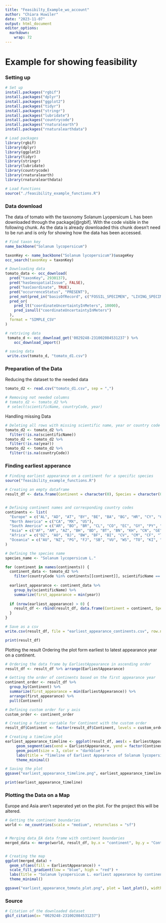 ```yaml
---
title: "Feasibilty_Example_wo_account"
author: "Chiara Huwiler"
date: "2023-11-07"
output: html_document
editor_options: 
  markdown: 
    wrap: 72
---
```


# Example for showing feasibility

### Setting up

```r
# Set up
install.packages("rgbif")
install.packages("dplyr")
install.packages("ggplot2")
install.packages("tidyr")
install.packages("stringr")
install.packages("lubridate")
install.packages("countrycode")
install.packages("rnaturalearth")
install.packages("rnaturalearthdata")

```

```r
# Load packages
library(rgbif)
library(dplyr)
library(ggplot2)
library(tidyr)
library(stringr)
library(lubridate)
library(countrycode)
library(rnaturalearth)
library(rnaturalearthdata)

# Load Functions
source("./feasibility_example_functions.R")

```

### Data download

The data of tomato with the taxonomy Solanum Lyopersicum L has been
downloaded through the package[@rgbif]. With the code visible in the
following chunk. As the data is already downloaded this chunk doesn't
need to be run and is only for showing how the data has been accessed.

```r
# Find taxon key
name_backbone("Solanum lycopersicum")

taxonKey <- name_backbone("Solanum lycopersicum")$usageKey
occ_search(taxonKey = taxonKey)

# Downloading data
tomato_data <- occ_download(
  pred("taxonKey", 2930137),
  pred("hasGeospatialIssue", FALSE),
  pred("hasCoordinate", TRUE),
  pred("occurrenceStatus", "PRESENT"),
  pred_not(pred_in("basisOfRecord", c("FOSSIL_SPECIMEN", "LIVING_SPECIMEN"))),
  pred_or(
    pred_lt("coordinateUncertaintyInMeters", 10000),
    pred_isnull("coordinateUncertaintyInMeters")
  ),
  format = "SIMPLE_CSV"
)

# retriving data
 tomato_d <- occ_download_get('0029248-231002084531237') %>%
    occ_download_import()

# saving data
 write.csv(tomato_d, "tomato_d1.csv")
```

### Preparation of the Data

Reducing the dataset to the needed data

```r
tomato_d2 <- read.csv("tomato_d1.csv", sep = ",")

# Removing not needed columns
# tomato_d2 <- tomato_d2 %>%
 # select(scientificName, countryCode, year)  

```

Handling missing Data

```r
# Deleting all rows with missing scientific name, year or country code
tomato_d2 <- tomato_d2 %>%
  filter(!is.na(scientificName))
tomato_d2 <- tomato_d2 %>%
  filter(!is.na(year))
tomato_d2 <- tomato_d2 %>%
  filter(!is.na(countryCode))


```

### Finding earliest apperance

```r
# Finding earliest appearance on a continent for a specific species
source("feasibility_example_functions.R")

# Creating an empty dataframe
result_df <- data.frame(Continent = character(0), Species = character(0), EarliestAppearance = numeric(0))


# Defining continent names and corresponding country codes
continents <- list(
  "Europe" = c("AL", "AD", "AT", "BY", "BE", "BA", "BG", "HR", "CY", "CZ", "DK", "EE", "FI", "FR", "DE", "GR", "HU", "IS", "IE", "IT", "XK", "LV", "LI", "LT", "LU", "MK", "MT", "MD", "MC", "ME", "NL", "NO", "PL", "PT", "RO", "RU", "SM", "RS", "SK", "SI", "ES", "SE", "CH", "TR", "UA", "GB", "VA"),
  "North America" = c("CA", "MX", "US"),
  "South America" = c("AR", "BO", "BR", "CL", "CO", "EC", "GY", "PY", "PE", "SR", "UY", "VE"),
  "Asia" = c("AF", "AM", "AZ", "BH", "BD", "BT", "BN", "KH", "CN", "GE", "IN", "ID", "IR", "IQ", "IL", "JP", "JO", "KZ", "KW", "KG", "LA", "LB", "MY", "MV", "MN", "MM", "NP", "KP", "OM", "PK", "PS", "PH", "QA", "SA", "SG", "KR", "LK", "SY", "TW", "TJ", "TH", "TL", "TM", "AE", "UZ", "VN", "YE"),
  "Africa" = c("DZ", "AO", "BJ", "BW", "BF", "BI", "CV", "CM", "CF", "TD", "KM", "CD", "CG", "CI", "DJ", "EG", "GQ", "ER", "ET", "GA", "GM", "GH", "GN", "GW", "KE", "LS", "LR", "LY", "MG", "MW", "ML", "MR", "MU", "MA", "MZ", "NA", "NE", "NG", "RE", "RW", "ST", "SN", "SC", "SL", "SO", "ZA", "SS", "SD", "SZ", "TZ", "TG", "TN", "UG", "ZM", "ZW"), 
  "Oceania" = c("AU", "NZ", "PG", "FJ", "SB", "VU", "WS", "TO", "KI", "TV", "NR", "PW", "FM", "MH")
)

# Defining the species name
species_name <- "Solanum lycopersicum L."

for (continent in names(continents)) {
  continent_data <- tomato_d2 %>%
    filter(countryCode %in% continents[[continent]], scientificName == species_name)
  
  earliest_appearance <- continent_data %>%
    group_by(scientificName) %>%
    summarize(first_appearance = min(year))
  
  if (nrow(earliest_appearance) > 0) {
    result_df <- rbind(result_df, data.frame(Continent = continent, Species = species_name, EarliestAppearance = earliest_appearance$first_appearance))
  }
}

# Save as a csv
write.csv(result_df, file = "earliest_appearance_continents.csv", row.names = FALSE)

print(result_df)
```

Plotting the result
Ordering the plot form earliest to latest appearance year on a continent.
```r

# Ordering the data frame by EarliestAppearance in ascending order
result_df <- result_df %>% arrange(EarliestAppearance)

# Getting the order of continents based on the first appearance year
continent_order <- result_df %>%
  group_by(Continent) %>%
  summarize(first_appearance = min(EarliestAppearance)) %>%
  arrange(first_appearance) %>%
  pull(Continent)

# Defining custom order for y axis
custom_order <- continent_order

# Creating a factor variable for Continent with the custom order
result_df$Continent <- factor(result_df$Continent, levels = custom_order)

# Creating a timeline plot
earliest_appearance_timeline <- ggplot(result_df, aes(x = EarliestAppearance, y = factor(Continent, levels = custom_order))) +
     geom_segment(aes(xend = EarliestAppearance, yend = factor(Continent, levels = custom_order)), color = "skyblue") +
     geom_point(size = 3, color = "darkblue") +
     labs(title = "Timeline of Earliest Appearance of Solanum lycopersicum L.", x = "Year", y = "Continent") +
     theme_minimal()

# Saving the plot
ggsave("earliest_appearance_timeline.png", earliest_appearance_timeline, width = 8, height = 6)

print(earliest_appearance_timeline)

```

### Plotting the Data on a Map

Europe and Asia aren't seperated yet on the plot. For the project this
will be altered.

```r
# Getting the continent boundaries
world <- ne_countries(scale = "medium", returnclass = "sf")


# Merging data_EA data frame with continent boundaries
merged_data <- merge(world, result_df, by.x = "continent", by.y = "Continent")


# Creating the map
ggplot(merged_data) +
  geom_sf(aes(fill = EarliestAppearance)) +
  scale_fill_gradient(low = "blue", high = "red") +
  labs(title = "Solanum lycopersicum L. earliest appearance by continent") +
  theme_minimal()

ggsave("earliest_appearance_tomato_plot.png", plot = last_plot(), width = 8, height = 6)

```

### Source

```r
# Citation of the downloaded dataset
gbif_citation(x= "0029248-231002084531237")
```